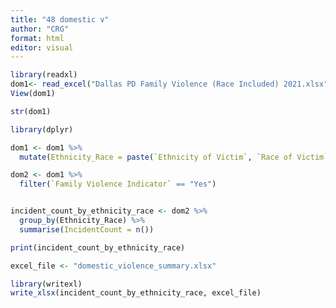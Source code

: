 ---
title: "48 domestic v"
author: "CRG"
format: html
editor: visual
---

```{r}


library(readxl)
dom1<- read_excel("Dallas PD Family Violence (Race Included) 2021.xlsx")
View(dom1)

str(dom1)
```

```{r}
library(dplyr)

dom1 <- dom1 %>%
  mutate(Ethnicity_Race = paste(`Ethnicity of Victim`, `Race of Victim`, sep = ", "))

dom2 <- dom1 %>%
  filter(`Family Violence Indicator` == "Yes")


incident_count_by_ethnicity_race <- dom2 %>%
  group_by(Ethnicity_Race) %>%
  summarise(IncidentCount = n())

print(incident_count_by_ethnicity_race)

excel_file <- "domestic_violence_summary.xlsx"

library(writexl)
write_xlsx(incident_count_by_ethnicity_race, excel_file)


```
